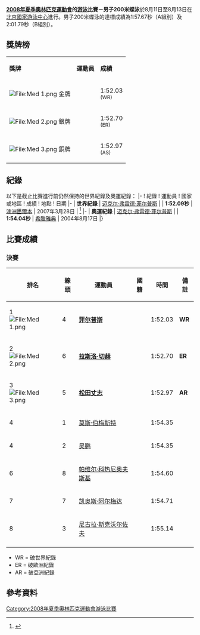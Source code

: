 {{noteTA
|1=zh-hans:專項; zh-hant:項目;
}}

{{2008年夏季奧林匹克運動會游泳比賽}}

'''[[2008年夏季奧林匹克運動會|2008年夏季奧林匹克運動會]]的[[2008年夏季奧林匹克運動會游泳比賽|游泳]]比賽－男子200米蝶泳'''於8月11日至8月13日在[[北京國家游泳中心|北京國家游泳中心]]進行。男子200米蝶泳的達標成績為1:57.67秒（A組別）及2:01.79秒（B組別）。

== 獎牌榜 ==
{| class="wikitable"
|- bgcolor="#efefef"
| '''獎牌'''
| '''運動員'''
| '''成績'''
|-
| bgcolor="gold" | [[File:Med_1.png|File:Med 1.png]] 金牌
| {{flagIOCathlete|[[迈克尔·菲尔普斯|-{zh-hans:迈克尔·菲尔普斯;zh-hk:米高·菲比斯;zh-tw:麥可·費爾普斯;}-]]|USA|2008年夏季}}||1:52.03 <br /><small>(WR)</small>
|-
| bgcolor="silver" | [[File:Med_2.png|File:Med 2.png]] 銀牌
| {{flagIOCathlete|[[拉斯洛·切赫|拉斯洛·-{zh-hans:切赫;zh-hk:施赫;zh-tw:塞赫;}-]]|HUN|2008年夏季}}||1:52.70 <br /><small>(ER)</small>
|-
| bgcolor="cc9966" | [[File:Med_3.png|File:Med 3.png]] 銅牌
| {{flagIOCathlete|[[松田丈志|松田丈志]]|JPN|2008年夏季}}||1:52.97 <br /><small>(AS)</small>
|}

== 紀錄 ==
以下是截止比賽進行前仍然保持的世界紀錄及奧運紀錄：
{{start box}}
|-
! 紀錄 
! 運動員
! 國家或地區
! 成績
! 地點
! 日期
|-
| '''世界紀錄'''
| [[迈克尔·弗雷德·菲尔普斯|迈克尔·弗雷德·菲尔普斯]]
| {{USA}}
| ''' 1:52.09秒'''
| [[澳洲|澳洲]][[墨爾本|墨爾本]]
| 2007年3月28日
| <ref>{{Cite web |url=http://news.epochtimes.com/b5/1/3/31/n70917.htm |title=游泳：美選手打破男子200米蝶泳世界紀錄 |accessdate=2008-08-07 |archive-date=2019-08-22 |archive-url=https://web.archive.org/web/20190822002338/http://www.epochtimes.com/b5/1/3/31/n70917.htm |dead-url=no }}</ref>
|-
| '''奧運紀錄'''
| [[迈克尔·弗雷德·菲尔普斯|迈克尔·弗雷德·菲尔普斯]]
| {{USA}}
| ''' 1:54.04秒'''
| [[希臘|希臘]][[雅典|雅典]]
| 2004年8月17日
|}

== 比賽成績 ==
=== 決賽 ===
{| class="wikitable sortable" style="text-align:center"
|-
! 排名!! 線頭!! 運動員 !! 國籍 !! 時間!! 備註
|- bgcolor=gold
| 1 [[File:Med_1.png|File:Med 1.png]] || 4 ||align=left| '''[[菲尔普斯|菲尔普斯]]''' ||align=left| {{flagIOC|USA|2008年夏季}} || 1:52.03 || '''WR'''
|- bgcolor=silver
| 2 [[File:Med_2.png|File:Med 2.png]] || 6 ||align=left| '''[[拉斯洛·切赫|拉斯洛·切赫]]''' || align=left| {{flagIOC|HUN|2008年夏季}} || 1:52.70  || '''ER'''
|- bgcolor=cc9966
| 3 [[File:Med_3.png|File:Med 3.png]] || 5 ||align=left| '''[[松田丈志|松田丈志]]''' ||align=left| {{flagIOC|JPN|2008年夏季}} || 1:52.97 || '''AR'''
|- 
| 4 || 1 ||align=left| [[莫斯·伯梅斯特|莫斯·伯梅斯特]] ||align=left| {{flagIOC|NZL|2008年夏季}} || 1:54.35 || ''' '''
|- 
| 4 || 2 ||align=left| [[吴鹏_(游泳运动员)|吴鹏]] || align=left| {{flagIOC|CHN|2008年夏季}} || 1:54.35 || ''' '''
|-
| 6 || 8 ||align=left| [[帕维尔·科热尼奥夫斯基|帕维尔·科热尼奥夫斯基]] ||align=left| {{flagIOC|POL|2008年夏季}} || 1:54.60 || ''' '''
|- 
| 7 || 7 ||align=left| [[凯奥斯·阿尔梅达|凯奥斯·阿尔梅达]] || align=left| {{flagIOC|BRA|2008年夏季}} || 1:54.71 || ''' '''
|-
| 8 || 3 ||align=left| [[尼古拉·斯克沃尔佐夫|尼古拉·斯克沃尔佐夫]] ||align=left| {{flagIOC|RUS|2008年夏季}} || 1:55.14 || ''' '''
|-
|}

* WR = 破世界紀錄
* ER = 破歐洲紀錄
* AR = 破亞洲紀錄

== 參考資料 ==
<div class="references-small">
<references />
</div>

[[Category:2008年夏季奧林匹克運動會游泳比賽|Category:2008年夏季奧林匹克運動會游泳比賽]]